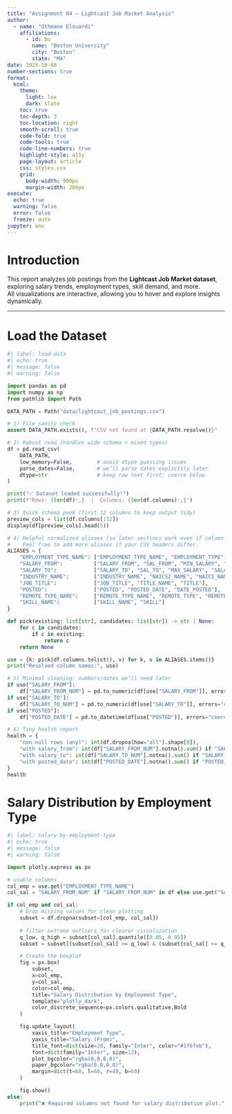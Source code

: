 ```yaml
---
title: "Assignment 04 — Lightcast Job Market Analysis"
author:
  - name: "Othmane Elouardi"
    affiliations:
      - id: bu
        name: "Boston University"
        city: "Boston"
        state: "MA"
date: 2025-10-08
number-sections: true
format:
  html:
    theme:
      light: lux
      dark: slate
    toc: true
    toc-depth: 3
    toc-location: right
    smooth-scroll: true
    code-fold: true
    code-tools: true
    code-line-numbers: true
    highlight-style: a11y
    page-layout: article
    css: styles.css
    grid:
      body-width: 900px     
      margin-width: 280px   
execute:
  echo: true
  warning: false
  error: false
  freeze: auto
jupyter: env
---
```


# Introduction

This report analyzes job postings from the **Lightcast Job Market dataset**, exploring salary trends, employment types, skill demand, and more.  
All visualizations are interactive, allowing you to hover and explore insights dynamically.

---

# Load the Dataset

```python
#| label: load-data
#| echo: true
#| message: false
#| warning: false

import pandas as pd
import numpy as np
from pathlib import Path

DATA_PATH = Path("data/lightcast_job_postings.csv")

# 1) File sanity check
assert DATA_PATH.exists(), f"CSV not found at {DATA_PATH.resolve()}"

# 2) Robust read (handles wide schema + mixed types)
df = pd.read_csv(
    DATA_PATH,
    low_memory=False,        # avoid dtype guessing issues
    parse_dates=False,       # we’ll parse dates explicitly later
    dtype=str                # keep raw text first; coerce below
)

print("✅ Dataset loaded successfully!")
print(f"Rows: {len(df):,}  |  Columns: {len(df.columns):,}")

# 3) Quick schema peek (first 12 columns to keep output tidy)
preview_cols = list(df.columns[:12])
display(df[preview_cols].head(5))

# 4) Helpful normalized aliases (so later sections work even if column names vary a bit)
#    Feel free to add more aliases if your CSV headers differ.
ALIASES = {
    "EMPLOYMENT_TYPE_NAME": ["EMPLOYMENT_TYPE_NAME", "EMPLOYMENT_TYPE", "EMP_TYPE"],
    "SALARY_FROM":          ["SALARY_FROM", "SAL_FROM", "MIN_SALARY", "SALARY_MIN"],
    "SALARY_TO":            ["SALARY_TO", "SAL_TO", "MAX_SALARY", "SALARY_MAX"],
    "INDUSTRY_NAME":        ["INDUSTRY_NAME", "NAICS2_NAME", "NAICS_NAME"],
    "JOB_TITLE":            ["JOB_TITLE", "TITLE_NAME", "TITLE"],
    "POSTED":               ["POSTED", "POSTED_DATE", "DATE_POSTED"],
    "REMOTE_TYPE_NAME":     ["REMOTE_TYPE_NAME", "REMOTE_TYPE", "REMOTE"],
    "SKILL_NAME":           ["SKILL_NAME", "SKILL"]
}

def pick(existing: list[str], candidates: list[str]) -> str | None:
    for c in candidates:
        if c in existing:
            return c
    return None

use = {k: pick(df.columns.tolist(), v) for k, v in ALIASES.items()}
print("Resolved column names:", use)

# 5) Minimal cleaning: numbers/dates we’ll need later
if use["SALARY_FROM"]:
    df["SALARY_FROM_NUM"] = pd.to_numeric(df[use["SALARY_FROM"]], errors="coerce")
if use["SALARY_TO"]:
    df["SALARY_TO_NUM"] = pd.to_numeric(df[use["SALARY_TO"]], errors="coerce")
if use["POSTED"]:
    df["POSTED_DATE"] = pd.to_datetime(df[use["POSTED"]], errors="coerce", utc=True).dt.date

# 6) Tiny health report
health = {
    "non-null rows (any)": int(df.dropna(how="all").shape[0]),
    "with salary_from": int(df["SALARY_FROM_NUM"].notna().sum() if "SALARY_FROM_NUM" in df else 0),
    "with salary_to": int(df["SALARY_TO_NUM"].notna().sum() if "SALARY_TO_NUM" in df else 0),
    "with posted_date": int(df["POSTED_DATE"].notna().sum() if "POSTED_DATE" in df else 0),
}
health

```

# Salary Distribution by Employment Type


```python
#| label: salary-by-employment-type
#| echo: true
#| message: false
#| warning: false

import plotly.express as px

# usable columns
col_emp = use.get("EMPLOYMENT_TYPE_NAME")
col_sal = "SALARY_FROM_NUM" if "SALARY_FROM_NUM" in df else use.get("SALARY_FROM")

if col_emp and col_sal:
    # Drop missing values for clean plotting
    subset = df.dropna(subset=[col_emp, col_sal])
    
    # filter extreme outliers for clearer visualization
    q_low, q_high = subset[col_sal].quantile([0.05, 0.95])
    subset = subset[(subset[col_sal] >= q_low) & (subset[col_sal] <= q_high)]

    # Create the boxplot
    fig = px.box(
        subset,
        x=col_emp,
        y=col_sal,
        color=col_emp,
        title="Salary Distribution by Employment Type",
        template="plotly_dark",
        color_discrete_sequence=px.colors.qualitative.Bold
    )

    fig.update_layout(
        xaxis_title="Employment Type",
        yaxis_title="Salary (From)",
        title_font=dict(size=20, family="Inter", color="#1f6feb"),
        font=dict(family="Inter", size=13),
        plot_bgcolor="rgba(0,0,0,0)",
        paper_bgcolor="rgba(0,0,0,0)",
        margin=dict(t=60, l=60, r=40, b=60)
    )

    fig.show()
else:
    print("❌ Required columns not found for salary distribution plot.")
```